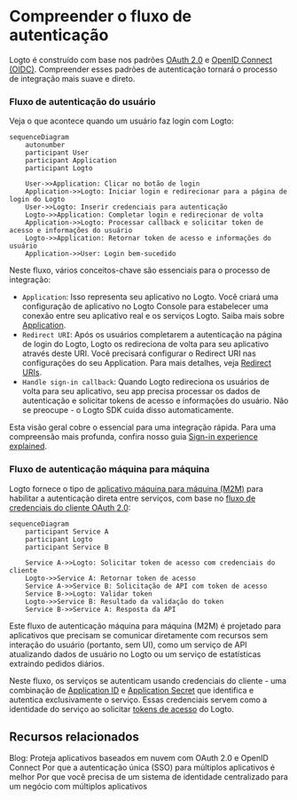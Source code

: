 # Compreender o fluxo de autenticação

Logto é construído com base nos padrões [OAuth 2.0](https://auth.wiki/oauth-2.0) e [OpenID Connect (OIDC)](https://auth.wiki/openid-connect). Compreender esses padrões de autenticação tornará o processo de integração mais suave e direto.

### Fluxo de autenticação do usuário

Veja o que acontece quando um usuário faz login com Logto:

```mermaid
sequenceDiagram
    autonumber
    participant User
    participant Application
    participant Logto

    User->>Application: Clicar no botão de login
    Application->>Logto: Iniciar login e redirecionar para a página de login do Logto
    User->>Logto: Inserir credenciais para autenticação
    Logto->>Application: Completar login e redirecionar de volta
    Application->>Logto: Processar callback e solicitar token de acesso e informações do usuário
    Logto->>Application: Retornar token de acesso e informações do usuário
    Application->>User: Login bem-sucedido
```

Neste fluxo, vários conceitos-chave são essenciais para o processo de integração:

- `Application`: Isso representa seu aplicativo no Logto. Você criará uma configuração de aplicativo no Logto Console para estabelecer uma conexão entre seu aplicativo real e os serviços Logto. Saiba mais sobre [Application](/integrate-logto/application-data-structure/#introduction).
- `Redirect URI`: Após os usuários completarem a autenticação na página de login do Logto, Logto os redireciona de volta para seu aplicativo através deste URI. Você precisará configurar o Redirect URI nas configurações do seu Application. Para mais detalhes, veja [Redirect URIs](/integrate-logto/application-data-structure/#redirect-uris).
- `Handle sign-in callback`: Quando Logto redireciona os usuários de volta para seu aplicativo, seu app precisa processar os dados de autenticação e solicitar tokens de acesso e informações do usuário. Não se preocupe - o Logto SDK cuida disso automaticamente.

Esta visão geral cobre o essencial para uma integração rápida. Para uma compreensão mais profunda, confira nosso guia [Sign-in experience explained](/concepts/sign-in-experience/).

### Fluxo de autenticação máquina para máquina

Logto fornece o tipo de [aplicativo máquina para máquina (M2M)](/quick-starts/m2m) para habilitar a autenticação direta entre serviços, com base no [fluxo de credenciais do cliente OAuth 2.0](https://auth.wiki/client-credentials-flow):

```mermaid
sequenceDiagram
    participant Service A
    participant Logto
    participant Service B

    Service A->>Logto: Solicitar token de acesso com credenciais do cliente
    Logto->>Service A: Retornar token de acesso
    Service A->>Service B: Solicitação de API com token de acesso
    Service B->>Logto: Validar token
    Logto->>Service B: Resultado da validação do token
    Service B->>Service A: Resposta da API
```

Este fluxo de autenticação máquina para máquina (M2M) é projetado para aplicativos que precisam se comunicar diretamente com recursos sem interação do usuário (portanto, sem UI), como um serviço de API atualizando dados de usuário no Logto ou um serviço de estatísticas extraindo pedidos diários.

Neste fluxo, os serviços se autenticam usando credenciais do cliente - uma combinação de [Application ID](/integrate-logto/application-data-structure/#application-id) e [Application Secret](/integrate-logto/application-data-structure/#application-secret) que identifica e autentica exclusivamente o serviço. Essas credenciais servem como a identidade do serviço ao solicitar [tokens de acesso](https://auth.wiki/access-token) do Logto.

## Recursos relacionados

<Url href="https://blog.logto.io/secure-cloud-apps-with-oauth-and-openid-connect">
  Blog: Proteja aplicativos baseados em nuvem com OAuth 2.0 e OpenID Connect
</Url>

<Url href="https://blog.logto.io/sso-is-better">
  Por que a autenticação única (SSO) para múltiplos aplicativos é melhor
</Url>

<Url href="https://blog.logto.io/centralized-identity-system">
  Por que você precisa de um sistema de identidade centralizado para um negócio com múltiplos
  aplicativos
</Url>
